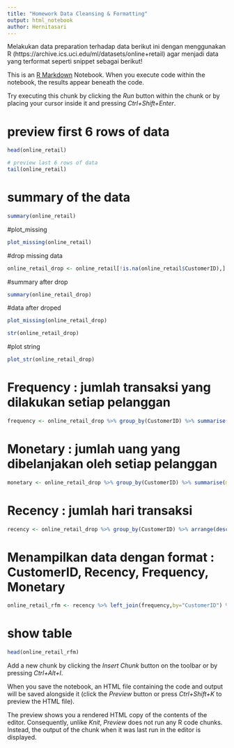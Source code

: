 ```yaml
---
title: "Homework Data Cleansing & Formatting"
output: html_notebook
author: Hernitasari
---
```


Melakukan data preparation terhadap data berikut ini dengan menggunakan R (https://archive.ics.uci.edu/ml/datasets/online+retail) agar menjadi data yang terformat seperti snippet sebagai berikut!

This is an [R Markdown](http://rmarkdown.rstudio.com) Notebook. When you execute code within the notebook, the results appear beneath the code. 

Try executing this chunk by clicking the *Run* button within the chunk or by placing your cursor inside it and pressing *Ctrl+Shift+Enter*. 


# preview first 6 rows of data
```r
head(online_retail)
```
```r

# preview last 6 rows of data
tail(online_retail)
```
# summary of the data
```r
summary(online_retail)
```

#plot_missing
```r
plot_missing(online_retail)
```
#drop missing data
```r
online_retail_drop <- online_retail[!is.na(online_retail$CustomerID),]
```

#summary after drop
```r
summary(online_retail_drop)
```

#data after droped
```r
plot_missing(online_retail_drop)
```

```r
str(online_retail_drop)
```

#plot string
```r
plot_str(online_retail_drop)
```


# Frequency : jumlah transaksi yang dilakukan setiap pelanggan
```r
frequency <- online_retail_drop %>% group_by(CustomerID) %>% summarise(frequency = n_distinct(InvoiceNo))

```

# Monetary  : jumlah uang yang dibelanjakan oleh setiap pelanggan
```r
monetary <- online_retail_drop %>% group_by(CustomerID) %>% summarise(monetary=sum(UnitPrice*Quantity))
```

# Recency   : jumlah hari transaksi
```r
recency <- online_retail_drop %>% group_by(CustomerID) %>% arrange(desc(InvoiceDate)) %>%   filter(row_number()==1) %>% mutate(recency = as.numeric(as.duration(interval(InvoiceDate,ymd("2011-12-31"))))/86400) %>% select(CustomerID, recency)
```

# Menampilkan data dengan format : CustomerID, Recency, Frequency, Monetary
```r
online_retail_rfm <- recency %>% left_join(frequency,by="CustomerID") %>% left_join(monetary,by="CustomerID")
```


# show table
```r
head(online_retail_rfm)
```

Add a new chunk by clicking the *Insert Chunk* button on the toolbar or by pressing *Ctrl+Alt+I*.

When you save the notebook, an HTML file containing the code and output will be saved alongside it (click the *Preview* button or press *Ctrl+Shift+K* to preview the HTML file).

The preview shows you a rendered HTML copy of the contents of the editor. Consequently, unlike *Knit*, *Preview* does not run any R code chunks. Instead, the output of the chunk when it was last run in the editor is displayed.

